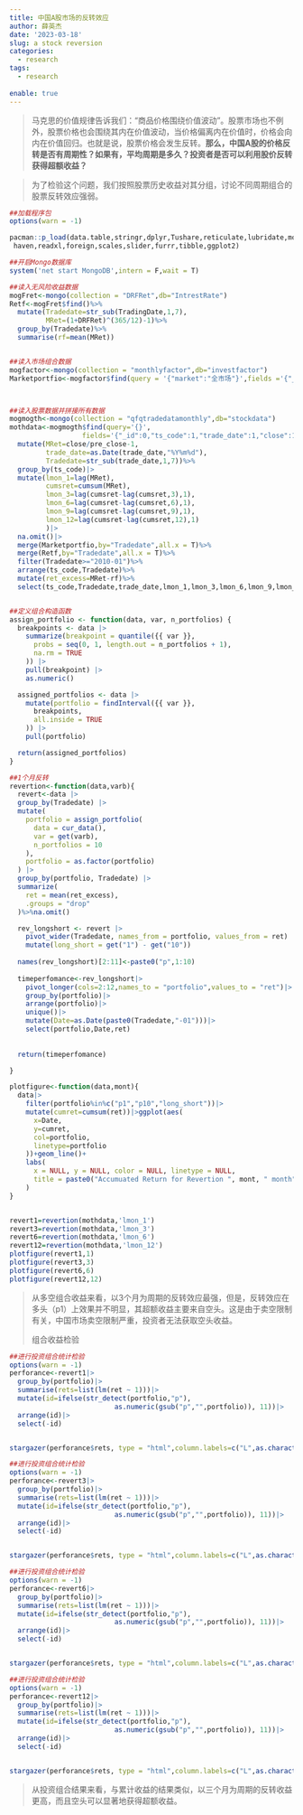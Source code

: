 ```yaml
---
title: 中国A股市场的反转效应
author: 薛英杰
date: '2023-03-18'
slug: a stock reversion
categories:
  - research
tags:
  - research
  
enable: true
---
```


> 马克思的价值规律告诉我们：“商品价格围绕价值波动”。股票市场也不例外，股票价格也会围绕其内在价值波动，当价格偏离内在价值时，价格会向内在价值回归。也就是说，股票价格会发生反转。**那么，中国A股的价格反转是否有周期性？如果有，平均周期是多久？投资者是否可以利用股价反转获得超额收益？**

> 为了检验这个问题，我们按照股票历史收益对其分组，讨论不同周期组合的股票反转效应强弱。

```r
##加载程序包
options(warn = -1)

pacman::p_load(data.table,stringr,dplyr,Tushare,reticulate,lubridate,mongolite,future.apply,zoo,tidyr,stargazer,
 haven,readxl,foreign,scales,slider,furrr,tibble,ggplot2)

##开启Mongo数据库
system('net start MongoDB',intern = F,wait = T)

##读入无风险收益数据
mogFret<-mongo(collection = "DRFRet",db="IntrestRate")
Retf<-mogFret$find()%>%
  mutate(Tradedate=str_sub(TradingDate,1,7),
         MRet=(1+DRFRet)^(365/12)-1)%>%
  group_by(Tradedate)%>%
  summarise(rf=mean(MRet))


##读入市场组合数据
mogfactor<-mongo(collection = "monthlyfactor",db="investfactor")
Marketportfio<-mogfactor$find(query = '{"market":"全市场"}',fields ='{"_id":0,"Tradedate":1,"MKT":1}' )



##读入股票数据并拼接所有数据
mogmogth<-mongo(collection = "qfqtradedatamonthly",db="stockdata")
mothdata<-mogmogth$find(query='{}',
                  fields='{"_id":0,"ts_code":1,"trade_date":1,"close":1,"pre_close":1}')%>%
  mutate(MRet=close/pre_close-1,
         trade_date=as.Date(trade_date,"%Y%m%d"),
         Tradedate=str_sub(trade_date,1,7))%>%
  group_by(ts_code)|>
  mutate(lmon_1=lag(MRet),
         cumsret=cumsum(MRet),
         lmon_3=lag(cumsret-lag(cumsret,3),1),
         lmon_6=lag(cumsret-lag(cumsret,6),1),
         lmon_9=lag(cumsret-lag(cumsret,9),1),
         lmon_12=lag(cumsret-lag(cumsret,12),1)
         )|>
  na.omit()|>
  merge(Marketportfio,by="Tradedate",all.x = T)%>%
  merge(Retf,by="Tradedate",all.x = T)%>%
  filter(Tradedate>="2010-01")%>%
  arrange(ts_code,Tradedate)%>%
  mutate(ret_excess=MRet-rf)%>%
  select(ts_code,Tradedate,trade_date,lmon_1,lmon_3,lmon_6,lmon_9,lmon_12,ret_excess)%>%tibble::as_tibble()


##定义组合构造函数
assign_portfolio <- function(data, var, n_portfolios) {
  breakpoints <- data |>
    summarize(breakpoint = quantile({{ var }},
      probs = seq(0, 1, length.out = n_portfolios + 1),
      na.rm = TRUE
    )) |>
    pull(breakpoint) |>
    as.numeric()

  assigned_portfolios <- data |>
    mutate(portfolio = findInterval({{ var }},
      breakpoints,
      all.inside = TRUE
    )) |>
    pull(portfolio)

  return(assigned_portfolios)
}

##1个月反转
revertion<-function(data,varb){
  revert<-data |>
  group_by(Tradedate) |>
  mutate(
    portfolio = assign_portfolio(
      data = cur_data(),
      var = get(varb),
      n_portfolios = 10
    ),
    portfolio = as.factor(portfolio)
  ) |>
  group_by(portfolio, Tradedate) |>
  summarize(
    ret = mean(ret_excess),
    .groups = "drop"
  )%>%na.omit()

  rev_longshort <- revert |>
    pivot_wider(Tradedate, names_from = portfolio, values_from = ret) |>
    mutate(long_short = get("1") - get("10"))
  
  names(rev_longshort)[2:11]<-paste0("p",1:10)
  
  timeperfomance<-rev_longshort|>
    pivot_longer(cols=2:12,names_to = "portfolio",values_to = "ret")|>
    group_by(portfolio)|>
    arrange(portfolio)|>
    unique()|>
    mutate(Date=as.Date(paste0(Tradedate,"-01")))|>
    select(portfolio,Date,ret)
  
  
  return(timeperfomance)

}

plotfigure<-function(data,mont){
  data|>
    filter(portfolio%in%c("p1","p10","long_short"))|>
    mutate(cumret=cumsum(ret))|>ggplot(aes(
      x=Date,
      y=cumret,
      col=portfolio,
      linetype=portfolio
    ))+geom_line()+
    labs(
      x = NULL, y = NULL, color = NULL, linetype = NULL,
      title = paste0("Accumuated Return for Revertion ", mont, " month")
    )
}


revert1=revertion(mothdata,'lmon_1')
revert3=revertion(mothdata,'lmon_3')
revert6=revertion(mothdata,'lmon_6')
revert12=revertion(mothdata,'lmon_12')
plotfigure(revert1,1)
plotfigure(revert3,3)
plotfigure(revert6,6)
plotfigure(revert12,12)


```

> 从多空组合收益来看，以3个月为周期的反转效应最强，但是，反转效应在多头（p1）上效果并不明显，其超额收益主要来自空头。这是由于卖空限制有关，中国市场卖空限制严重，投资者无法获取空头收益。
>
> 组合收益检验

```r
##进行投资组合统计检验
options(warn = -1)
perforance<-revert1|>
  group_by(portfolio)|>
  summarise(rets=list(lm(ret ~ 1)))|>
  mutate(id=ifelse(str_detect(portfolio,"p"),
                          as.numeric(gsub("p","",portfolio)), 11))|>
  arrange(id)|>
  select(-id)


stargazer(perforance$rets, type = "html",column.labels=c("L",as.character(2:9),"H","L-H"),title = "表1：1个月反转组合的收益",digits=3,align = F, report = "vc*t",no.space = TRUE,  omit.stat = c("rsq", "f","ser"))
```

```r
##进行投资组合统计检验
options(warn = -1)
perforance<-revert3|>
  group_by(portfolio)|>
  summarise(rets=list(lm(ret ~ 1)))|>
  mutate(id=ifelse(str_detect(portfolio,"p"),
                          as.numeric(gsub("p","",portfolio)), 11))|>
  arrange(id)|>
  select(-id)


stargazer(perforance$rets, type = "html",column.labels=c("L",as.character(2:9),"H","L-H"),title = "表3：3个月反转组合的收益",digits=3,align = F, report = "vc*t",no.space = TRUE,  omit.stat = c("rsq", "f","ser"))
```

```r
##进行投资组合统计检验
options(warn = -1)
perforance<-revert6|>
  group_by(portfolio)|>
  summarise(rets=list(lm(ret ~ 1)))|>
  mutate(id=ifelse(str_detect(portfolio,"p"),
                          as.numeric(gsub("p","",portfolio)), 11))|>
  arrange(id)|>
  select(-id)


stargazer(perforance$rets, type = "html",column.labels=c("L",as.character(2:9) ,"H","L-H"),title = "表3：6个月反转组合的收益",digits=3,align = F, report = "vc*t",no.space = TRUE,  omit.stat = c("rsq", "f","ser"))
```

```r
##进行投资组合统计检验
options(warn = -1)
perforance<-revert12|>
  group_by(portfolio)|>
  summarise(rets=list(lm(ret ~ 1)))|>
  mutate(id=ifelse(str_detect(portfolio,"p"),
                          as.numeric(gsub("p","",portfolio)), 11))|>
  arrange(id)|>
  select(-id)


stargazer(perforance$rets, type = "html",column.labels=c("L",as.character(2:9),"H","L-H"),title = "表4：12个月反转组合的收益",digits=3,align = F, report = "vc*t",no.space = TRUE,  omit.stat = c("rsq", "f","ser"))
```

> 从投资组合结果来看，与累计收益的结果类似，以三个月为周期的反转收益更高，而且空头可以显著地获得超额收益。

